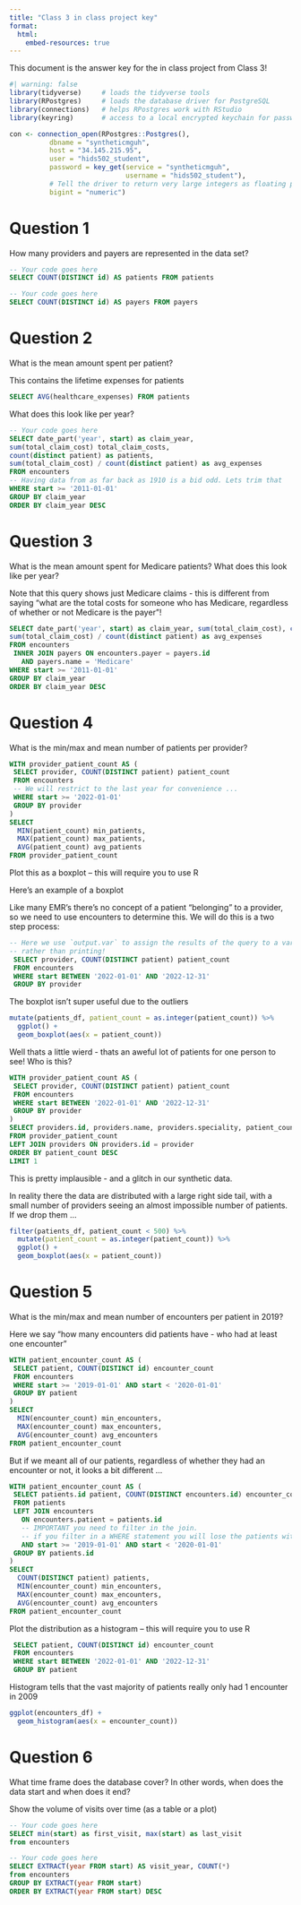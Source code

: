 ```yaml
---
title: "Class 3 in class project key"
format: 
  html:
    embed-resources: true
---
```


This document is the answer key for the in class project from Class 3!

```r
#| warning: false
library(tidyverse)     # loads the tidyverse tools
library(RPostgres)     # loads the database driver for PostgreSQL
library(connections)   # helps RPostgres work with RStudio
library(keyring)       # access to a local encrypted keychain for passwords

con <- connection_open(RPostgres::Postgres(),
          dbname = "syntheticmguh",
          host = "34.145.215.95",
          user = "hids502_student",
          password = key_get(service = "syntheticmguh", 
                             username = "hids502_student"),
          # Tell the driver to return very large integers as floating point (vs truncating them)
          bigint = "numeric")
```

# Question 1

How many providers and payers are represented in the data set?

```sql
-- Your code goes here
SELECT COUNT(DISTINCT id) AS patients FROM patients
```
```sql
-- Your code goes here
SELECT COUNT(DISTINCT id) AS payers FROM payers
```

# Question 2

What is the mean amount spent per patient?

This contains the lifetime expenses for patients
```sql
SELECT AVG(healthcare_expenses) FROM patients
```

What does this look like per year?

```sql
-- Your code goes here
SELECT date_part('year', start) as claim_year, 
sum(total_claim_cost) total_claim_costs, 
count(distinct patient) as patients, 
sum(total_claim_cost) / count(distinct patient) as avg_expenses
FROM encounters
-- Having data from as far back as 1910 is a bid odd. Lets trim that
WHERE start >= '2011-01-01'
GROUP BY claim_year
ORDER BY claim_year DESC
```


# Question 3

What is the mean amount spent for Medicare patients?
What does this look like per year?

Note that this query shows just Medicare claims - this is different from saying "what are the total costs for someone who has Medicare, regardless of whether or not Medicare is the payer"!
```sql
SELECT date_part('year', start) as claim_year, sum(total_claim_cost), count(distinct patient) as patients, 
sum(total_claim_cost) / count(distinct patient) as avg_expenses
FROM encounters
 INNER JOIN payers ON encounters.payer = payers.id
   AND payers.name = 'Medicare'
WHERE start >= '2011-01-01'
GROUP BY claim_year
ORDER BY claim_year DESC
```

# Question 4

What is the min/max and mean number of patients per provider?

```sql
WITH provider_patient_count AS (
 SELECT provider, COUNT(DISTINCT patient) patient_count 
 FROM encounters
 -- We will restrict to the last year for convenience ...
 WHERE start >= '2022-01-01'
 GROUP BY provider
)
SELECT 
  MIN(patient_count) min_patients,
  MAX(patient_count) max_patients,
  AVG(patient_count) avg_patients
FROM provider_patient_count
```

Plot this as a boxplot – this will require you to use R

Here's an example of a boxplot

Like many EMR's there's no concept of a patient "belonging" to a provider, so we need to use encounters to determine this. We will do this is a two step process:

```sql
-- Here we use `output.var` to assign the results of the query to a variable
-- rather than printing!
 SELECT provider, COUNT(DISTINCT patient) patient_count 
 FROM encounters
 WHERE start BETWEEN '2022-01-01' AND '2022-12-31'
 GROUP BY provider
```

The boxplot isn't super useful due to the outliers
```r
mutate(patients_df, patient_count = as.integer(patient_count)) %>%
  ggplot() + 
  geom_boxplot(aes(x = patient_count))
```

Well thats a little wierd - thats an aweful lot of patients for one person to see! Who is this?

```sql
WITH provider_patient_count AS (
 SELECT provider, COUNT(DISTINCT patient) patient_count 
 FROM encounters
 WHERE start BETWEEN '2022-01-01' AND '2022-12-31'
 GROUP BY provider
)
SELECT providers.id, providers.name, providers.speciality, patient_count
FROM provider_patient_count
LEFT JOIN providers ON providers.id = provider
ORDER BY patient_count DESC 
LIMIT 1
```
This is pretty implausible - and a glitch in our synthetic data.

In reality there the data are distributed with a large right side tail, with a small number of providers seeing an almost impossible number of patients. If we drop them ...

```r
filter(patients_df, patient_count < 500) %>%
  mutate(patient_count = as.integer(patient_count)) %>%
  ggplot() + 
  geom_boxplot(aes(x = patient_count))
```

# Question 5

What is the min/max and mean number of encounters per patient in 2019? 

Here we say "how many encounters did patients have - who had at least one encounter"

```sql
WITH patient_encounter_count AS (
 SELECT patient, COUNT(DISTINCT id) encounter_count 
 FROM encounters
 WHERE start >= '2019-01-01' AND start < '2020-01-01'
 GROUP BY patient
)
SELECT 
  MIN(encounter_count) min_encounters,
  MAX(encounter_count) max_encounters,
  AVG(encounter_count) avg_encounters
FROM patient_encounter_count
```

But if we meant all of our patients, regardless of whether they had an encounter or not, it looks a bit different ...
```sql
WITH patient_encounter_count AS (
 SELECT patients.id patient, COUNT(DISTINCT encounters.id) encounter_count 
 FROM patients 
 LEFT JOIN encounters 
   ON encounters.patient = patients.id
   -- IMPORTANT you need to filter in the join.
   -- if you filter in a WHERE statement you will lose the patients without data
   AND start >= '2019-01-01' AND start < '2020-01-01'
 GROUP BY patients.id
)
SELECT 
  COUNT(DISTINCT patient) patients,
  MIN(encounter_count) min_encounters,
  MAX(encounter_count) max_encounters,
  AVG(encounter_count) avg_encounters
FROM patient_encounter_count
```


Plot the distribution as a histogram – this will require you to use R

```sql
 SELECT patient, COUNT(DISTINCT id) encounter_count 
 FROM encounters
 WHERE start BETWEEN '2022-01-01' AND '2022-12-31'
 GROUP BY patient
```

Histogram tells that the vast majority of patients really only had 1 encounter in 2009

```r
ggplot(encounters_df) + 
  geom_histogram(aes(x = encounter_count))  
```

# Question 6 

What time frame does the database cover? In other words, when does the data start and when does it end?

Show the volume of visits over time (as a table or a plot)

```sql
-- Your code goes here
SELECT min(start) as first_visit, max(start) as last_visit
from encounters
```

```sql
-- Your code goes here
SELECT EXTRACT(year FROM start) AS visit_year, COUNT(*)
from encounters
GROUP BY EXTRACT(year FROM start)
ORDER BY EXTRACT(year FROM start) DESC
```

